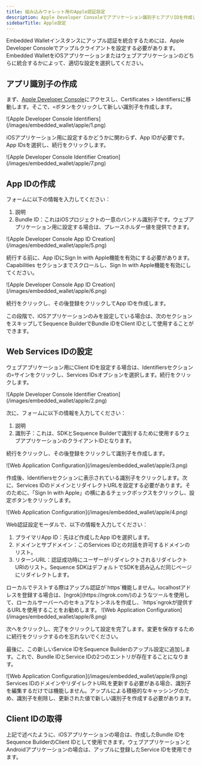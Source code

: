 ```yaml
---
title: 組み込みウォレット用のApple認証設定
description: Apple Developer Consoleでアプリケーション識別子とアプリIDを作成し、iOSまたはWebアプリケーション用の組み込みウォレットのApple認証を設定する方法を段階的に学びます。
sidebarTitle: Apple設定
---
```


Embedded Walletインスタンスにアップル認証を統合するためには、Apple Developer Consoleでアップルクライアントを設定する必要があります。Embedded WalletをiOSアプリケーションまたはウェブアプリケーションのどちらに統合するかによって、適切な設定を選択してください。

## アプリ識別子の作成

まず、[Apple Developer Console](https://developer.apple.com/account/)にアクセスし、Certificates > Identifiersに移動します。そこで、`+`ボタンをクリックして新しい識別子を作成します。

<Frame>
  ![Apple Developer Console Identifiers](/images/embedded_wallet/apple/1.png)
</Frame>

iOSアプリケーション用に設定するかどうかに関わらず、App IDが必要です。App IDsを選択し、続行をクリックします。

<Frame>
  ![Apple Developer Console Identifier Creation](/images/embedded_wallet/apple/7.png)
</Frame>

## App IDの作成

フォームに以下の情報を入力してください：

1. 説明
2. Bundle ID：これはiOSプロジェクトの一意のバンドル識別子です。ウェブアプリケーション用に設定する場合は、プレースホルダー値を提供できます。

<Frame>
  ![Apple Developer Console App ID Creation](/images/embedded_wallet/apple/5.png)
</Frame>

続行する前に、App IDにSign In with Apple機能を有効にする必要があります。Capabilities セクションまでスクロールし、Sign In with Apple機能を有効にしてください。

<Frame>
  ![Apple Developer Console App ID Creation](/images/embedded_wallet/apple/6.png)
</Frame>

続行をクリックし、その後登録をクリックしてApp IDを作成します。

この段階で、iOSアプリケーションのみを設定している場合は、次のセクションをスキップしてSequence BuilderでBundle IDをClient IDとして使用することができます。

## Web Services IDの設定

ウェブアプリケーション用にClient IDを設定する場合は、Identifiersセクションの`+`サインをクリックし、Services IDsオプションを選択します。続行をクリックします。

<Frame>
  ![Apple Developer Console Identifier Creation](/images/embedded_wallet/apple/2.png)
</Frame>

次に、フォームに以下の情報を入力してください：

1. 説明
2. 識別子：これは、SDKとSequence Builderで識別するために使用するウェブアプリケーションのクライアントIDとなります。

続行をクリックし、その後登録をクリックして識別子を作成します。

<Frame>
  ![Web Application Configuration](/images/embedded_wallet/apple/3.png)
</Frame>

作成後、Identifiersセクションに表示されている識別子をクリックします。次に、Services IDのドメインとリダイレクトURLを設定する必要があります。そのために、「Sign In with Apple」の横にあるチェックボックスをクリックし、設定ボタンをクリックします。

<Frame>
  ![Web Application Configuration](/images/embedded_wallet/apple/4.png)
</Frame>

Web認証設定モーダルで、以下の情報を入力してください：

1. プライマリApp ID：先ほど作成したApp IDを選択します。
2. ドメインとサブドメイン：このServices IDとの対話を許可するドメインのリスト。
3. リターンURL：認証成功時にユーザーがリダイレクトされるリダイレクトURIのリスト。Sequence SDKはデフォルトでSDKを読み込んだ同じページにリダイレクトします。

<Note>
  ローカルでテストする際はアップル認証が`https`機能しません。localhostアドレスを登録する場合は、[ngrok](https://ngrok.com/)のようなツールを使用して、ローカルサーバーへのセキュアなトンネルを作成し、`https`ngrokが提供するURLを使用することをお勧めします。
</Note>

<Frame>
  ![Web Application Configuration](/images/embedded_wallet/apple/8.png)
</Frame>

次へをクリックし、完了をクリックして設定を完了します。変更を保存するために続行をクリックするのを忘れないでください。

最後に、この新しいService IDをSequence Builderのアップル設定に追加します。これで、Bundle IDとService IDの2つのエントリが存在することになります。

<Frame>
  ![Web Application Configuration](/images/embedded_wallet/apple/9.png)
</Frame>

<Note>
  Services IDのドメインやリダイレクトURLを更新する必要がある場合、識別子を編集するだけでは機能しません。アップルによる積極的なキャッシングのため、識別子を削除し、更新された値で新しい識別子を作成する必要があります。
</Note>

## Client IDの取得

上記で述べたように、iOSアプリケーションの場合は、作成したBundle IDをSequence BuilderのClient IDとして使用できます。ウェブアプリケーションとAndroidアプリケーションの場合は、アップルに登録したService IDを使用できます。
